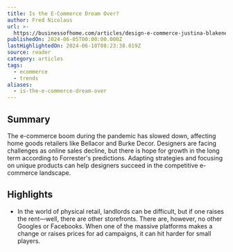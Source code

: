```yaml
---
title: Is the E-Commerce Dream Over?
author: Fred Nicolaus
url: >-
  https://businessofhome.com/articles/design-e-commerce-justina-blakeney-athena-calderone?utm_source=Sailthru&utm_medium=email&utm_campaign=Newsletter%20Weekly%20Roundup:%20Retail%20Dive:%20DTC%2006-08-2024&utm_term=Retail%20Dive:%20DTC%20Weekender
publishedOn: 2024-06-05T00:00:00.000Z
lastHighlightedOn: 2024-06-10T08:23:38.819Z
source: reader
category: articles
tags:
  - ecommerce
  - trends
aliases:
  - is-the-e-commerce-dream-over
---
```

## Summary

The e-commerce boom during the pandemic has slowed down, affecting home goods retailers like Bellacor and Burke Decor. Designers are facing challenges as online sales decline, but there is hope for growth in the long term according to Forrester's predictions. Adapting strategies and focusing on unique products can help designers succeed in the competitive e-commerce landscape.

## Highlights
- In the world of physical retail, landlords can be difficult, but if one raises the rent—well, there are other storefronts. There are, however, no other Googles or Facebooks. When one of the massive platforms makes a change or raises prices for ad campaigns, it can hit harder for small players.
